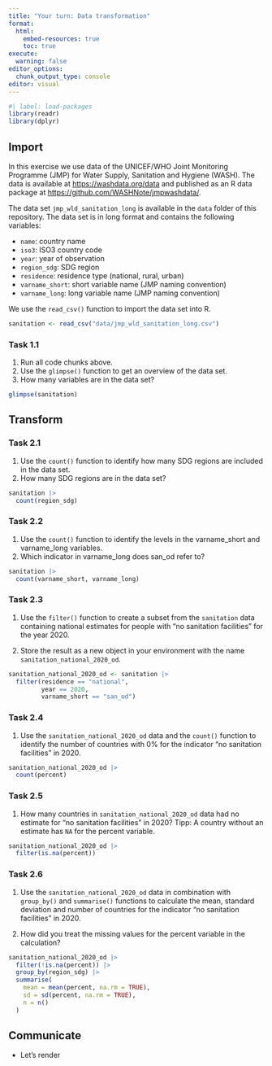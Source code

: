 ```yaml
---
title: "Your turn: Data transformation"
format:
  html:
    embed-resources: true
    toc: true
execute:
  warning: false
editor_options: 
  chunk_output_type: console
editor: visual
---
```


```r
#| label: load-packages
library(readr)
library(dplyr)
```

## Import

In this exercise we use data of the UNICEF/WHO Joint Monitoring Programme (JMP) for Water Supply, Sanitation and Hygiene (WASH). The data is available at <https://washdata.org/data> and published as an R data package at <https://github.com/WASHNote/jmpwashdata/>.

The data set `jmp_wld_sanitation_long` is available in the `data` folder of this repository. The data set is in long format and contains the following variables:

-   `name`: country name
-   `iso3`: ISO3 country code
-   `year`: year of observation
-   `region_sdg`: SDG region
-   `residence`: residence type (national, rural, urban)
-   `varname_short`: short variable name (JMP naming convention)
-   `varname_long`: long variable name (JMP naming convention)

We use the `read_csv()` function to import the data set into R.

```r
sanitation <- read_csv("data/jmp_wld_sanitation_long.csv")
```

### Task 1.1

1.  Run all code chunks above.
2.  Use the `glimpse()` function to get an overview of the data set.
3.  How many variables are in the data set?

```r
glimpse(sanitation)
```

## Transform

### Task 2.1

1.  Use the `count()` function to identify how many SDG regions are included in the data set.
2.  How many SDG regions are in the data set?

```r
sanitation |> 
  count(region_sdg)
```

### Task 2.2

1.  Use the `count()` function to identify the levels in the varname_short and varname_long variables.
2.  Which indicator in varname_long does san_od refer to?

```r
sanitation |> 
  count(varname_short, varname_long)
```

### Task 2.3

1.  Use the `filter()` function to create a subset from the `sanitation` data containing national estimates for people with "no sanitation facilities" for the year 2020.

2.  Store the result as a new object in your environment with the name `sanitation_national_2020_od`.

```r
sanitation_national_2020_od <- sanitation |> 
  filter(residence == "national", 
         year == 2020,
         varname_short == "san_od")

```

### Task 2.4

1.  Use the `sanitation_national_2020_od` data and the `count()` function to identify the number of countries with 0% for the indicator "no sanitation facilities" in 2020.

```r
sanitation_national_2020_od |> 
  count(percent)
```

### Task 2.5

1.  How many countries in `sanitation_national_2020_od` data had no estimate for "no sanitation facilities" in 2020? Tipp: A country without an estimate has `NA` for the percent variable.

```r
sanitation_national_2020_od |> 
  filter(is.na(percent))
```

### Task 2.6

1.  Use the `sanitation_national_2020_od` data in combination with `group_by()` and `summarise()` functions to calculate the mean, standard deviation and number of countries for the indicator "no sanitation facilities" in 2020.

2.  How did you treat the missing values for the percent variable in the calculation?

```r

sanitation_national_2020_od |> 
  filter(!is.na(percent)) |>
  group_by(region_sdg) |> 
  summarise(
    mean = mean(percent, na.rm = TRUE),
    sd = sd(percent, na.rm = TRUE),
    n = n()
  )
```

## Communicate

-   Let's render
